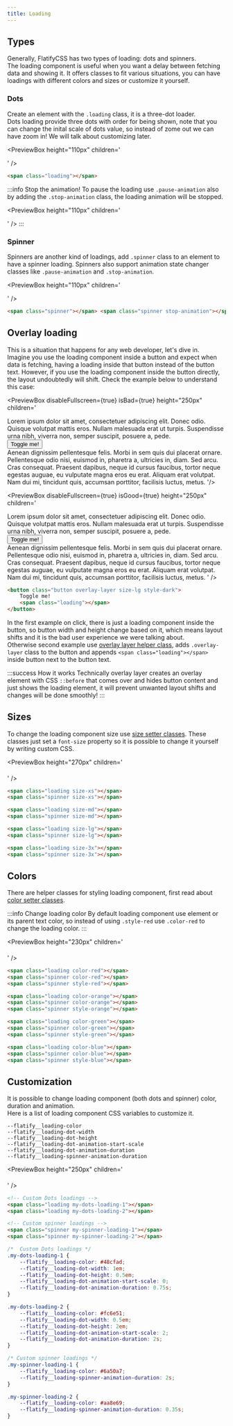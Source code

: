 ```yaml
---
title: Loading
---
```



## Types

Generally, FlatifyCSS has two types of loading: dots and spinners.  
The loading component is useful when you want a delay between fetching data and showing it. It offers classes to fit various situations, you can have loadings with different colors and sizes or customize it yourself.

### Dots

Create an element with the `.loading` class, it is a three-dot loader.  
Dots loading provide three dots with order for being shown, note that you can change the inital scale of dots value, so instead of zome out we can have zoom in! We will talk about customizing later.

<PreviewBox
	height="110px"
	children='
<!DOCTYPE html>
<html lang="en">
	<head>
		<meta charset="UTF-8" />
		<meta http-equiv="X-UA-Compatible" content="IE=edge" />
		<meta name="viewport" content="width=device-width, initial-scale=1.0" />
		<link rel="stylesheet" href="https://raw.githack.com/amir2mi/FlatifyCSS/master/dist/css/flatify-min.css" />
		<title>Loading</title>
	</head>
	<body class="flex-center">
		<span class="loading"></span>	
	</body>
</html>
'
/>

```html title="index.html"
<span class="loading"></span>
```

:::info Stop the animation!
To pause the loading use `.pause-animation` also by adding the `.stop-animation` class, the loading animation will be stopped.

<PreviewBox
	height="110px"
	children='
<!DOCTYPE html>
<html lang="en">
	<head>
		<meta charset="UTF-8" />
		<meta http-equiv="X-UA-Compatible" content="IE=edge" />
		<meta name="viewport" content="width=device-width, initial-scale=1.0" />
		<link rel="stylesheet" href="https://raw.githack.com/amir2mi/FlatifyCSS/master/dist/css/flatify-min.css" />
		<title>Loading</title>
	</head>
	<body class="flex-center">
		<span class="loading stop-animation"></span>	
	</body>
</html>
'
/>
:::

### Spinner

Spinners are another kind of loadings, add `.spinner` class to an element to have a spinner loading. Spinners also support animation state changer classes like `.pause-animation` and `.stop-animation`.

<PreviewBox
	height="110px"
	children='
<!DOCTYPE html>
<html lang="en">
	<head>
		<meta charset="UTF-8" />
		<meta http-equiv="X-UA-Compatible" content="IE=edge" />
		<meta name="viewport" content="width=device-width, initial-scale=1.0" />
		<link rel="stylesheet" href="https://raw.githack.com/amir2mi/FlatifyCSS/master/dist/css/flatify-min.css" />
		<title>Loading</title>
	</head>
	<body class="flex-center" style="gap: 30px">
		<span class="spinner"></span>	
		<span class="spinner stop-animation"></span>	
	</body>
</html>
'
/>

```html title="index.html"
<span class="spinner"></span> <span class="spinner stop-animation"></span>
```

## Overlay loading

This is a situation that happens for any web developer, let's dive in.  
Imagine you use the loading component inside a button and expect when data is fetching, having a loading inside that button instead of the button text. However, if you use the loading component inside the button directly, the layout undoubtedly will shift. Check the example below to understand this case:

<div className="flex-center dual-example">
	
<PreviewBox
	disableFullscreen={true}
	isBad={true}
	height="250px"
	children='
<!DOCTYPE html>
<html lang="en">
	<head>
		<meta charset="UTF-8" />
		<meta http-equiv="X-UA-Compatible" content="IE=edge" />
		<meta name="viewport" content="width=device-width, initial-scale=1.0" />
		<link rel="stylesheet" href="https://raw.githack.com/amir2mi/FlatifyCSS/master/dist/css/flatify-min.css" />
		<title>Loading</title>
	</head>
	<body>
		Lorem ipsum dolor sit amet, consectetuer adipiscing elit. Donec odio. Quisque volutpat mattis eros.
		Nullam malesuada erat ut turpis. Suspendisse urna nibh, viverra non, semper suscipit, posuere a, pede.
		<br>
		<button class="button size-lg style-dark">Toggle me!</button>
		<br>
		Aenean dignissim pellentesque felis. Morbi in sem quis dui placerat ornare. Pellentesque odio nisi, euismod
		in, pharetra a, ultricies in, diam. Sed arcu. Cras consequat. Praesent dapibus, neque id cursus
		faucibus, tortor neque egestas auguae, eu vulputate magna eros eu erat. Aliquam erat volutpat. Nam
		dui mi, tincidunt quis, accumsan porttitor, facilisis luctus, metus.
	</body>
	<script>
		const button = document.querySelector(".button");
		button.addEventListener("click", function(){
			if(button.querySelector(".loading")){
				button.innerHTML = `Toggle me!`;
    		}else{
    			button.innerHTML = `<span class="loading"></span>`;
    		}
    	});
    </script>
</html>
'/>

<PreviewBox
	disableFullscreen={true}
	isGood={true}
	height="250px"
	children='
<!DOCTYPE html>
<html lang="en">
	<head>
		<meta charset="UTF-8" />
		<meta http-equiv="X-UA-Compatible" content="IE=edge" />
		<meta name="viewport" content="width=device-width, initial-scale=1.0" />
		<link rel="stylesheet" href="https://raw.githack.com/amir2mi/FlatifyCSS/master/dist/css/flatify-min.css" />
		<title>Loading</title>
	</head>
	<body>
		Lorem ipsum dolor sit amet, consectetuer adipiscing elit. Donec odio. Quisque volutpat mattis eros.
		Nullam malesuada erat ut turpis. Suspendisse urna nibh, viverra non, semper suscipit, posuere a, pede.
		<br>
		<button class="button size-lg style-dark">Toggle me!</button>
		<br>
		Aenean dignissim pellentesque felis. Morbi in sem quis dui placerat ornare. Pellentesque odio nisi, euismod
		in, pharetra a, ultricies in, diam. Sed arcu. Cras consequat. Praesent dapibus, neque id cursus
		faucibus, tortor neque egestas auguae, eu vulputate magna eros eu erat. Aliquam erat volutpat. Nam
		dui mi, tincidunt quis, accumsan porttitor, facilisis luctus, metus.
	</body>
	<script>
		const button = document.querySelector(".button");
		button.addEventListener("click", function(){
			if(button.querySelector(".loading")){
				button.innerHTML = `Toggle me!`;
				button.classList.remove(`overlay-layer`);
    		}else{
    			button.innerHTML = `Toggle me!<span class="loading"></span>`;
				button.classList.add(`overlay-layer`);
    		}
    	});
    </script>
</html>
'
/>
</div>

```html {1,3} title="index.html"
<button class="button overlay-layer size-lg style-dark">
	Toggle me!
	<span class="loading"></span>
</button>
```

In the first example on click, there is just a loading component inside the button, so button width and height change based on it, which means layout shifts and it is the bad user experience we were talking about.  
Otherwise second example use [overlay layer helper class](/docs/helpers/overlay-layer), adds `.overlay-layer` class to the button and appends `<span class="loading"></span>` inside button next to the button text.

:::success How it works
Technically overlay layer creates an overlay element with CSS `::before` that comes over and hides button content and just shows the loading element, it will prevent unwanted layout shifts and changes will be done smoothly!
:::

## Sizes

To change the loading component size use [size setter classes](/docs/helpers/size-setters).
These classes just set a `font-size` property so it is possible to change it yourself by writing custom CSS.

<PreviewBox
	height="270px"
	children='
<!DOCTYPE html>
<html lang="en">
	<head>
		<meta charset="UTF-8" />
		<meta http-equiv="X-UA-Compatible" content="IE=edge" />
		<meta name="viewport" content="width=device-width, initial-scale=1.0" />
		<link rel="stylesheet" href="https://raw.githack.com/amir2mi/FlatifyCSS/master/dist/css/flatify-min.css" />
		<title>Loading</title>
		<style>
			.flex-center{
				gap: 2em;
			}
			.flex-center:not(:last-child){
				margin-bottom: 1.4em;
			}
		</style>
	</head>
	<body>
		<div class="flex-center">
			<span class="loading size-xs"></span>	
			<span class="spinner size-xs"></span>	
		</div>
		<div class="flex-center">
			<span class="loading size-md"></span>	
			<span class="spinner size-md"></span>	
		</div>
		<div class="flex-center">
			<span class="loading size-lg"></span>	
			<span class="spinner size-lg"></span>	
		</div>
		<div class="flex-center">
			<span class="loading size-3x"></span>	
			<span class="spinner size-3x"></span>	
		</div>
	</body>
</html>
'
/>

```html title="index.html"
<span class="loading size-xs"></span>
<span class="spinner size-xs"></span>

<span class="loading size-md"></span>
<span class="spinner size-md"></span>

<span class="loading size-lg"></span>
<span class="spinner size-lg"></span>

<span class="loading size-3x"></span>
<span class="spinner size-3x"></span>
```

## Colors

There are helper classes for styling loading component, first read about [color setter classes](/docs/helpers/color-setters).

:::info Change loading color
By default loading component use element or its parent text color, so instead of using `.style-red` use `.color-red` to change the loading color.
:::

<PreviewBox
	height="230px"
	children='
<!DOCTYPE html>
<html lang="en">
	<head>
		<meta charset="UTF-8" />
		<meta http-equiv="X-UA-Compatible" content="IE=edge" />
		<meta name="viewport" content="width=device-width, initial-scale=1.0" />
		<link rel="stylesheet" href="https://raw.githack.com/amir2mi/FlatifyCSS/master/dist/css/flatify-min.css" />
		<title>Loading</title>
		<style>
			.flex-center{
				gap: 2em;
			}
			.flex-center:not(:last-child){
				margin-bottom: 1.4em;
			}
		</style>
	</head>
	<body>
		<div class="flex-center">
			<span class="loading color-red"></span>	
			<span class="spinner color-red"></span>	
			<span class="spinner style-red"></span>	
		</div>
		<div class="flex-center">
			<span class="loading color-orange"></span>	
			<span class="spinner color-orange"></span>	
			<span class="spinner style-orange"></span>	
		</div>
		<div class="flex-center">
			<span class="loading color-green"></span>	
			<span class="spinner color-green"></span>	
			<span class="spinner style-green"></span>	
		</div>
		<div class="flex-center">
			<span class="loading color-blue"></span>	
			<span class="spinner color-blue"></span>	
			<span class="spinner style-blue"></span>	
		</div>
	</body>
</html>
'
/>

```html title="index.html"
<span class="loading color-red"></span>
<span class="spinner color-red"></span>
<span class="spinner style-red"></span>

<span class="loading color-orange"></span>
<span class="spinner color-orange"></span>
<span class="spinner style-orange"></span>

<span class="loading color-green"></span>
<span class="spinner color-green"></span>
<span class="spinner style-green"></span>

<span class="loading color-blue"></span>
<span class="spinner color-blue"></span>
<span class="spinner style-blue"></span>
```

## Customization

It is possible to change loading component (both dots and spinner) color, duration and animation.  
Here is a list of loading component CSS variables to customize it.

`--flatify__loading-color`  
`--flatify__loading-dot-width`  
`--flatify__loading-dot-height`  
`--flatify__loading-dot-animation-start-scale`  
`--flatify__loading-dot-animation-duration`  
`--flatify__loading-spinner-animation-duration`

<PreviewBox
	height="250px"
	children='
<!DOCTYPE html>
<html lang="en">
	<head>
		<meta charset="UTF-8" />
		<meta http-equiv="X-UA-Compatible" content="IE=edge" />
		<meta name="viewport" content="width=device-width, initial-scale=1.0" />
		<link rel="stylesheet" href="https://raw.githack.com/amir2mi/FlatifyCSS/master/dist/css/flatify-min.css" />
		<title>Loading</title>
		<style>
			.my-dots-loading-1{
				--flatify__loading-color: #48CFAD;
				--flatify__loading-dot-width: 1em;
				--flatify__loading-dot-height: 0.5em;
				--flatify__loading-dot-animation-start-scale: 0;
				--flatify__loading-dot-animation-duration: 0.75s;
			}
			.my-dots-loading-2{
				--flatify__loading-color: #FC6E51;
				--flatify__loading-dot-width: 0.5em;
				--flatify__loading-dot-height: 2em;
				--flatify__loading-dot-animation-start-scale: 2;
				--flatify__loading-dot-animation-duration: 2s;
			}
			.my-spinner-loading-1{
				--flatify__loading-color: #6A50A7;
				--flatify__loading-spinner-animation-duration: 2s;
			}
			.my-spinner-loading-2{
				--flatify__loading-color: #AA8E69;
				--flatify__loading-spinner-animation-duration: 0.35s;
			}
		</style>
	</head>
	<body class="flex-center">
		<div class="flex-center" style="gap: 30px">
			<span class="loading my-dots-loading-1"></span>	
			<span class="loading my-dots-loading-2"></span>	
			<span class="spinner my-spinner-loading-1"></span>	
			<span class="spinner my-spinner-loading-2"></span>	
		</div>
	</body>
</html>
'
/>

```html title="index.html"
<!-- Custom Dots loadings -->
<span class="loading my-dots-loading-1"></span>
<span class="loading my-dots-loading-2"></span>

<!-- Custom spinner loadings -->
<span class="spinner my-spinner-loading-1"></span>
<span class="spinner my-spinner-loading-2"></span>
```

```css title="style.css"
/*  Custom Dots loadings */
.my-dots-loading-1 {
	--flatify__loading-color: #48cfad;
	--flatify__loading-dot-width: 1em;
	--flatify__loading-dot-height: 0.5em;
	--flatify__loading-dot-animation-start-scale: 0;
	--flatify__loading-dot-animation-duration: 0.75s;
}

.my-dots-loading-2 {
	--flatify__loading-color: #fc6e51;
	--flatify__loading-dot-width: 0.5em;
	--flatify__loading-dot-height: 2em;
	--flatify__loading-dot-animation-start-scale: 2;
	--flatify__loading-dot-animation-duration: 2s;
}

/* Custom spinner loadings */
.my-spinner-loading-1 {
	--flatify__loading-color: #6a50a7;
	--flatify__loading-spinner-animation-duration: 2s;
}

.my-spinner-loading-2 {
	--flatify__loading-color: #aa8e69;
	--flatify__loading-spinner-animation-duration: 0.35s;
}
```
